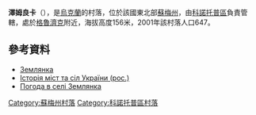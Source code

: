 {{coord|51|11|3|N|33|32|37|E|scale:100000_region:UA|display=title}}

'''澤姆良卡'''（{{lang-uk|Землянка}}），是[[烏克蘭|烏克蘭]]的村落，位於該國東北部[[蘇梅州|蘇梅州]]，由[[科諾托普區|科諾托普區]]負責管轄，處於[[格魯濟克_(科諾托普區)|格魯濟克]]附近，海拔高度156米，2001年該村落人口647。

==參考資料==
*[http://w1.c1.rada.gov.ua/pls/z7502/A005?rdat1=02.02.2010&rf7571=29021 Землянка]
* [http://www.igsu.org.ua/Sumskaja.obl/Konotopskij.rajon/Gruzskoe.html Історія міст та сіл України (рос.)]{{dead link|date=2018年1月 |bot=InternetArchiveBot |fix-attempted=yes }}
* [http://weather.in.ua/ua/symskaja/8986 Погода в селі Землянка] {{Wayback|url=http://weather.in.ua/ua/symskaja/8986 |date=20111219221727 }}

{{DEFAULTSORT:Землянка}}
[[Category:蘇梅州村落|Category:蘇梅州村落]]
[[Category:科諾托普區村落|Category:科諾托普區村落]]


{{Sumy-geo-stub}}